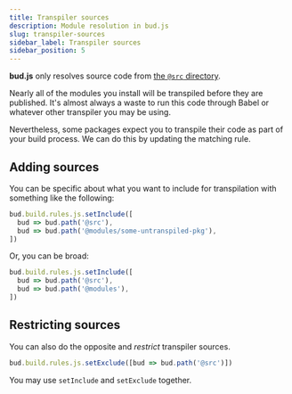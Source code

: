```yaml
---
title: Transpiler sources
description: Module resolution in bud.js
slug: transpiler-sources
sidebar_label: Transpiler sources
sidebar_position: 5
---
```


**bud.js** only resolves source code from [the `@src` directory](/guides/general-use/pathing).

Nearly all of the modules you install will be transpiled before they are published. It's almost always a waste to run this code through Babel or whatever other transpiler you may be using.

Nevertheless, some packages expect you to transpile their code as part of your build process. We can do this by updating the matching rule.

## Adding sources

You can be specific about what you want to include for transpilation with something like the following:

```ts
bud.build.rules.js.setInclude([
  bud => bud.path('@src'),
  bud => bud.path('@modules/some-untranspiled-pkg'),
])
```

Or, you can be broad:

```ts
bud.build.rules.js.setInclude([
  bud => bud.path('@src'),
  bud => bud.path('@modules'),
])
```

## Restricting sources

You can also do the opposite and _restrict_ transpiler sources.

```ts
bud.build.rules.js.setExclude([bud => bud.path('@src')])
```

You may use `setInclude` and `setExclude` together.
